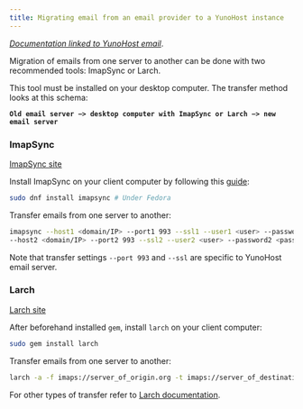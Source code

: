 ```yaml
---
title: Migrating email from an email provider to a YunoHost instance
---
```


*[Documentation linked to YunoHost email](/administer/admin_guide/email)*.

Migration of emails from one server to another can be done with two recommended tools: ImapSync or Larch.

This tool must be installed on your desktop computer. The transfer method looks at this schema:

**`Old email server −> desktop computer with ImapSync or Larch −> new email server`**

### ImapSync

[ImapSync site](http://imapsync.lamiral.info/)

Install ImapSync on your client computer by following this [guide](http://imapsync.lamiral.info/INSTALL):

```bash
sudo dnf install imapsync # Under Fedora
```

Transfer emails from one server to another:

```bash
imapsync --host1 <domain/IP> --port1 993 --ssl1 --user1 <user> --password1 <password> \
--host2 <domain/IP> --port2 993 --ssl2 --user2 <user> --password2 <password>
```

Note that transfer settings `--port 993` and `--ssl` are specific to YunoHost email server.

### Larch

[Larch site](https://github.com/rgrove/larch/)

After beforehand installed `gem`, install `larch` on your client computer:

```bash
sudo gem install larch
```

Transfer emails from one server to another:

```bash
larch -a -f imaps://server_of_origin.org -t imaps://server_of_destination.org
```

For other types of transfer refer to [Larch documentation](https://github.com/rgrove/larch#label-Usage).
